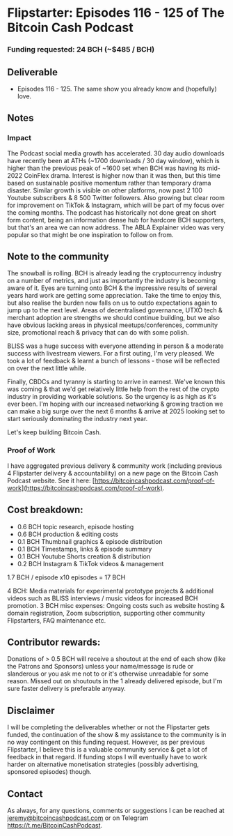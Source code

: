 # Flipstarter: Episodes 116 - 125 of The Bitcoin Cash Podcast

### Funding requested: 24 BCH (~$485 / BCH)

## Deliverable

- Episodes 116 - 125. The same show you already know and (hopefully) love.

## Notes

### Impact

The Podcast social media growth has accelerated. 30 day audio downloads have recently been at ATHs (~1700 downloads / 30 day window), which is higher than the previous peak of ~1600 set when BCH was having its mid-2022 CoinFlex drama. Interest is higher now than it was then, but this time based on sustainable positive momentum rather than temporary drama disaster. Similar growth is visible on other platforms, now past 2 100 Youtube subscribers & 8 500 Twitter followers. Also growing but clear room for improvement on TikTok & Instagram, which will be part of my focus over the coming months. The podcast has historically not done great on short form content, being an information dense hub for hardcore BCH supporters, but that's an area we can now address. The ABLA Explainer video was very popular so that might be one inspiration to follow on from.

## Note to the community

The snowball is rolling. BCH is already leading the cryptocurrency industry on a number of metrics, and just as importantly the industry is becoming aware of it. Eyes are turning onto BCH & the impressive results of several years hard work are getting some appreciation. Take the time to enjoy this, but also realise the burden now falls on us to outdo expectations again to jump up to the next level. Areas of decentralised governance, UTXO tech & merchant adoption are strengths we should continue building, but we also have obvious lacking areas in physical meetups/conferences, community size, promotional reach & privacy that can do with some polish.

BLISS was a huge success with everyone attending in person & a moderate success with livestream viewers. For a first outing, I'm very pleased. We took a lot of feedback & learnt a bunch of lessons - those will be reflected on over the next little while.

Finally, CBDCs and tyranny is starting to arrive in earnest. We've known this was coming & that we'd get relatively little help from the rest of the crypto industry in providing workable solutions. So the urgency is as high as it's ever been. I'm hoping with our increased networking & growing traction we can make a big surge over the next 6 months & arrive at 2025 looking set to start seriously dominating the industry next year.

Let's keep building Bitcoin Cash.

### Proof of Work

I have aggregated previous delivery & community work (including previous 4 Flipstarter delivery & accountability) on a new page on the Bitcoin Cash Podcast website. See it here: [https://bitcoincashpodcast.com/proof-of-work](https://bitcoincashpodcast.com/proof-of-work).

## Cost breakdown:

- 0.6 BCH topic research, episode hosting
- 0.6 BCH production & editing costs
- 0.1 BCH Thumbnail graphics & episode distribution
- 0.1 BCH Timestamps, links & episode summary
- 0.1 BCH Youtube Shorts creation & distribution
- 0.2 BCH Instagram & TikTok videos & management

1.7 BCH / episode
x10 episodes = 17 BCH

4 BCH: Media materials for experimental prototype projects & additional videos such as BLISS interviews / music videos for increased BCH promotion.
3 BCH misc expenses: Ongoing costs such as website hosting & domain registration, Zoom subscription, supporting other community Flipstarters, FAQ maintenance etc.

## Contributor rewards:

Donations of > 0.5 BCH will receive a shoutout at the end of each show (like the Patrons and Sponsors) unless your name/message is rude or slanderous or you ask me not to or it's otherwise unreadable for some reason. Missed out on shoutouts in the 1 already delivered episode, but I'm sure faster delivery is preferable anyway.

## Disclaimer

I will be completing the deliverables whether or not the Flipstarter gets funded, the continuation of the show & my assistance to the community is in no way contingent on this funding request. However, as per previous Flipstarter, I believe this is a valuable community service & get a lot of feedback in that regard. If funding stops I will eventually have to work harder on alternative monetisation strategies (possibly advertising, sponsored episodes) though.

## Contact

As always, for any questions, comments or suggestions I can be reached at jeremy@bitcoincashpodcast.com or on Telegram https://t.me/BitcoinCashPodcast.
